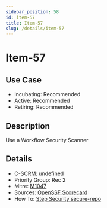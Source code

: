 ```yaml
---
sidebar_position: 58
id: item-57
title: Item-57
slug: /details/item-57
---
```


# Item-57

## Use Case

- Incubating: Recommended
- Active: Recommended
- Retiring: Recommended

## Description

Use a Workflow Security Scanner

## Details

- C-SCRM: undefined
- Priority Group: Rec 2
- Mitre: [M1047](https://attack.mitre.org/mitigations/M1047/)
- Sources: [OpenSSF Scorecard](https://github.com/ossf/scorecard/blob/main/docs/checks.md#token-permissions)
- How To: [Step Security secure-repo](https://github.com/step-security/secure-repo)

